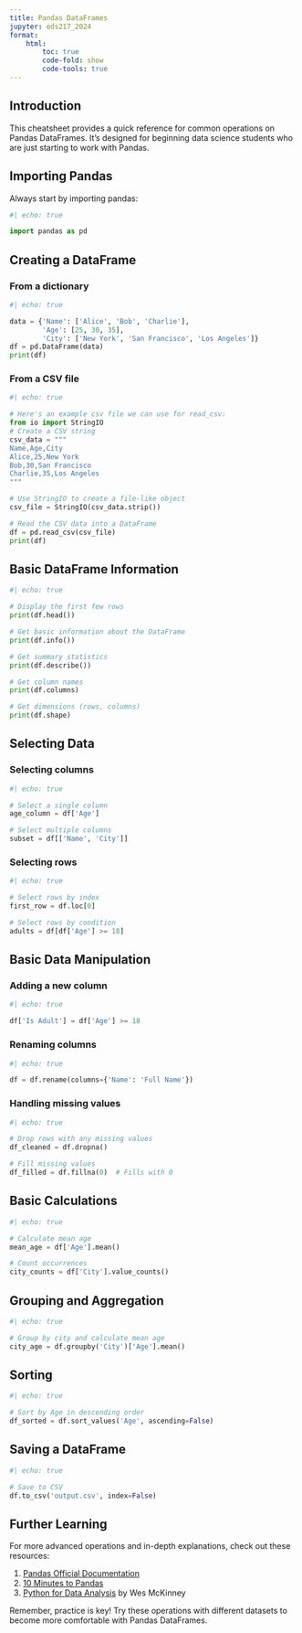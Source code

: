 ```yaml
---
title: Pandas DataFrames
jupyter: eds217_2024
format: 
    html:
        toc: true
        code-fold: show
        code-tools: true
---
```


## Introduction

This cheatsheet provides a quick reference for common operations on Pandas DataFrames. It's designed for beginning data science students who are just starting to work with Pandas.

## Importing Pandas

Always start by importing pandas:

```python
#| echo: true

import pandas as pd
```

## Creating a DataFrame

### From a dictionary

```python
#| echo: true

data = {'Name': ['Alice', 'Bob', 'Charlie'],
        'Age': [25, 30, 35],
        'City': ['New York', 'San Francisco', 'Los Angeles']}
df = pd.DataFrame(data)
print(df)
```

### From a CSV file

```python
#| echo: true

# Here's an example csv file we can use for read_csv:
from io import StringIO
# Create a CSV string
csv_data = """
Name,Age,City
Alice,25,New York
Bob,30,San Francisco
Charlie,35,Los Angeles
"""

# Use StringIO to create a file-like object
csv_file = StringIO(csv_data.strip())

# Read the CSV data into a DataFrame
df = pd.read_csv(csv_file)
print(df)
```

## Basic DataFrame Information

```python
#| echo: true

# Display the first few rows
print(df.head())

# Get basic information about the DataFrame
print(df.info())

# Get summary statistics
print(df.describe())

# Get column names
print(df.columns)

# Get dimensions (rows, columns)
print(df.shape)
```

## Selecting Data

### Selecting columns

```python
#| echo: true

# Select a single column
age_column = df['Age']

# Select multiple columns
subset = df[['Name', 'City']]
```

### Selecting rows

```python
#| echo: true

# Select rows by index
first_row = df.loc[0]

# Select rows by condition
adults = df[df['Age'] >= 18]
```

## Basic Data Manipulation

### Adding a new column

```python
#| echo: true

df['Is Adult'] = df['Age'] >= 18
```

### Renaming columns

```python
#| echo: true

df = df.rename(columns={'Name': 'Full Name'})
```

### Handling missing values

```python
#| echo: true

# Drop rows with any missing values
df_cleaned = df.dropna()

# Fill missing values
df_filled = df.fillna(0)  # Fills with 0
```

## Basic Calculations

```python
#| echo: true

# Calculate mean age
mean_age = df['Age'].mean()

# Count occurrences
city_counts = df['City'].value_counts()
```

## Grouping and Aggregation

```python
#| echo: true

# Group by city and calculate mean age
city_age = df.groupby('City')['Age'].mean()
```

## Sorting

```python
#| echo: true

# Sort by Age in descending order
df_sorted = df.sort_values('Age', ascending=False)
```

## Saving a DataFrame

```python
#| echo: true

# Save to CSV
df.to_csv('output.csv', index=False)
```

## Further Learning

For more advanced operations and in-depth explanations, check out these resources:

1. [Pandas Official Documentation](https://pandas.pydata.org/docs/)
2. [10 Minutes to Pandas](https://pandas.pydata.org/docs/user_guide/10min.html)
3. [Python for Data Analysis](https://wesmckinney.com/book/) by Wes McKinney

Remember, practice is key! Try these operations with different datasets to become more comfortable with Pandas DataFrames.